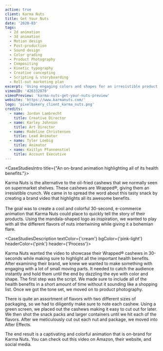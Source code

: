 ```yaml
---
active: true
client: Karma Nuts
title: Get Your Nuts
date: '2020-03'
tags:
  - 2d animation
  - 3d animation
  - Motion design
  - Post-production
  - Sound design
  - Color grading
  - Product Photography
  - Compositing
  - Kinetic typography
  - Creative concepting
  - Scripting & storyboarding
  - Roll-out marketing plan
excerpt: 'Using engaging colors and shapes for an irresistible product that is Karma Nuts.'
vimeoID: '426332870'
vimeoPreview: 'karma-nuts-get-your-nuts-preview'
website: 'https://www.karmanuts.com/'
logo: 'pixelbakery_client_karma_nuts.png'
credits:
  - name: Jordan Lambrecht
    title: Creative Director
  - name: Karley Johnson
    title: Art Director
  - name: Madeline Christensen
    title: Lead Animator
  - name: Tyler Loebig
    title: Animator
  - name: Kaitlyn Pfannenstiel
    title: Account Executive
---
```


<CaseStudiesIntro title={"An on-brand animation highlighting all of its health benefits."}>

Karma Nuts is the alternative to the oil-fried cashews that we normally seen on supermarket shelves. These cashews are Wrapped®, giving them an irresistible crunch. We came in to spread the word about this tasty snack by creating a brand video that highlights all its awesome benefits. <br/> <br/>The goal was to create a cool and colorful 30-second, e-commerce animation that Karma Nuts could place to quickly tell the story of their products. Using the mandala-shaped logo as inspiration, we wanted to play with all the different flavors of nuts intertwining while giving it a bohemian flare.

</CaseStudiesIntro>

<CaseStudiesDescription textColor={'cream'} bgColor={'pink-light'} headerColor={'pink'} header={'Process'}>

Karma Nuts wanted the video to showcase their Wrapped® cashews in 30-seconds while making sure to highlight all the important health benefits. After examining their brand, we knew we wanted to make something with engaging with a lot of small moving parts. It needed to catch the audience instantly and hold them until the end by dazzling the eye with color and shape. The first step was the script. We made sure to include all of the health benefits in a short amount of time without it sounding like a shopping list. Once we got the tone set, we moved on to product photography.

There is quite an assortment of flavors with two different sizes of packaging, so we had to diligently make sure to note each cashew. Using a green screen, we placed out the cashews making it easy to cut out for later. We then shot the snack packs and larger containers until we hit each of the flavors. After we meticulously cut out each nut and package, we moved into After Effects.

The end result is a captivating and colorful animation that is on-brand for Karma Nuts. You can check out this video on Amazon, their website, and social media.

</CaseStudiesDescription>
